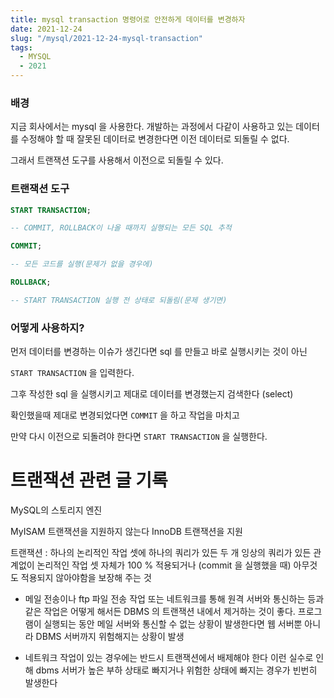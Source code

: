 ```yaml
---
title: mysql transaction 명령어로 안전하게 데이터를 변경하자
date: 2021-12-24
slug: "/mysql/2021-12-24-mysql-transaction"
tags:
  - MYSQL
  - 2021
---
```

### 배경

지금 회사에서는 mysql 을 사용한다.
개발하는 과정에서 다같이 사용하고 있는 데이터를 수정해야 할 때
잘못된 데이터로 변경한다면 이전 데이터로 되돌릴 수 없다.

그래서 트랜잭션 도구를 사용해서 이전으로 되돌릴 수 있다.


### 트랜잭션 도구

```sql
START TRANSACTION;

-- COMMIT, ROLLBACK이 나올 때까지 실행되는 모든 SQL 추적

COMMIT;

-- 모든 코드를 실행(문제가 없을 경우에)

ROLLBACK;

-- START TRANSACTION 실행 전 상태로 되돌림(문제 생기면)
```

### 어떻게 사용하지?

먼저 데이터를 변경하는 이슈가 생긴다면
sql 를 만들고 바로 실행시키는 것이 아닌

`START TRANSACTION` 을 입력한다.

그후 작성한 sql 을 실행시키고
제대로 데이터를 변경했는지 검색한다 (select)

확인했을때 제대로 변경되었다면 `COMMIT` 을 하고 작업을 마치고

만약 다시 이전으로 되돌려야 한다면 `START TRANSACTION` 을 실행한다.


#  트랜잭션 관련 글 기록


MySQL의 스토리지 엔진

MyISAM	트랜잭션을 지원하지 않는다
InnoDB  트랜잭션을 지원

트랜잭션 : 하나의 논리적인 작업 셋에 하나의 쿼리가 있든 두 개 잉상의 쿼리가 있든 관계없이 논리적인
작업 셋 자체가 100 % 적용되거나 (commit 을 실행했을 때) 아무것도 적용되지 않아야함을 보장해 주는 것


* 메일 전송이나 ftp 파일 전송 작업 또는 네트워크를 통해 원격 서버와 통신하는 등과 같은 작업은
어떻게 해서든 DBMS 의 트랜잭션 내에서 제거하는 것이 좋다.
프로그램이 실행되는 동안 메일 서버와 통신할 수 없는 상황이 발생한다면 웹 서버뿐 아니라 DBMS 서버까지 위험해지는 상황이 발생

* 네트워크 작업이 있는 경우에는 반드시 트랜잭션에서 배제해야 한다
이런 실수로 인해 dbms 서버가 높은 부하 상태로 빠지거나 위험한 상태에 빠지는 경우가 빈번히 발생한다


